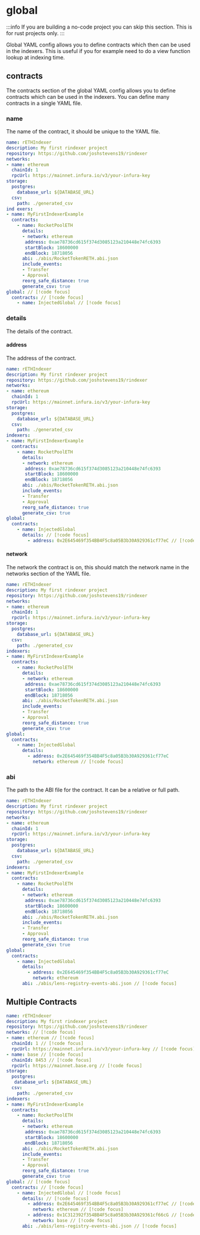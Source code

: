 # global

:::info
If you are building a no-code project you can skip this section. This is for rust projects only.
:::

Global YAML config allows you to define contracts which then can be used in the indexers.
This is useful if you for example need to do a view function lookup at indexing time.

## contracts

The contracts section of the global YAML config allows you to define contracts which can be used in the indexers.
You can define many contracts in a single YAML file.

### name

The name of the contract, it should be unique to the YAML file.

```yaml [rindexer.yaml]
name: rETHIndexer
description: My first rindexer project
repository: https://github.com/joshstevens19/rindexer
networks:
- name: ethereum
  chainId: 1
  rpcUrl: https://mainnet.infura.io/v3/your-infura-key
storage:
  postgres:
    database_url: ${DATABASE_URL}
  csv:
    path: ./generated_csv
ind exers:
- name: MyFirstIndexerExample
  contracts:
    - name: RocketPoolETH
      details:
      - network: ethereum
       address: 0xae78736cd615f374d3085123a210448e74fc6393
       startBlock: 18600000
       endBlock: 18718056
      abi: ./abis/RocketTokenRETH.abi.json
      include_events:
      - Transfer
      - Approval
      reorg_safe_distance: true
      generate_csv: true
global: // [!code focus]
  contracts: // [!code focus]
    - name: InjectedGlobal // [!code focus]
```

### details

The details of the contract.

#### address

The address of the contract.

```yaml [rindexer.yaml]
name: rETHIndexer
description: My first rindexer project
repository: https://github.com/joshstevens19/rindexer
networks:
- name: ethereum
  chainId: 1
  rpcUrl: https://mainnet.infura.io/v3/your-infura-key
storage:
  postgres:
    database_url: ${DATABASE_URL}
  csv:
    path: ./generated_csv
indexers:
- name: MyFirstIndexerExample
  contracts:
    - name: RocketPoolETH
      details:
      - network: ethereum
       address: 0xae78736cd615f374d3085123a210448e74fc6393
       startBlock: 18600000
       endBlock: 18718056
      abi: ./abis/RocketTokenRETH.abi.json
      include_events:
      - Transfer
      - Approval
      reorg_safe_distance: true
      generate_csv: true
global:
  contracts:
    - name: InjectedGlobal
      details: // [!code focus]
        - address: 0x2E645469f354BB4F5c8a05B3b30A929361cf77eC // [!code focus]
```

#### network

The network the contract is on, this should match the network name in the networks section of the YAML file.

```yaml [rindexer.yaml]
name: rETHIndexer
description: My first rindexer project
repository: https://github.com/joshstevens19/rindexer
networks:
- name: ethereum
  chainId: 1
  rpcUrl: https://mainnet.infura.io/v3/your-infura-key
storage:
  postgres:
    database_url: ${DATABASE_URL}
  csv:
    path: ./generated_csv
indexers:
- name: MyFirstIndexerExample
  contracts:
    - name: RocketPoolETH
      details:
      - network: ethereum
       address: 0xae78736cd615f374d3085123a210448e74fc6393
       startBlock: 18600000
       endBlock: 18718056
      abi: ./abis/RocketTokenRETH.abi.json
      include_events:
      - Transfer
      - Approval
      reorg_safe_distance: true
      generate_csv: true
global:
  contracts:
    - name: InjectedGlobal
      details:
        - address: 0x2E645469f354BB4F5c8a05B3b30A929361cf77eC
          network: ethereum // [!code focus]
```

### abi

The path to the ABI file for the contract. It can be a relative or full path.

```yaml [rindexer.yaml]
name: rETHIndexer
description: My first rindexer project
repository: https://github.com/joshstevens19/rindexer
networks:
- name: ethereum
  chainId: 1
  rpcUrl: https://mainnet.infura.io/v3/your-infura-key
storage:
  postgres:
    database_url: ${DATABASE_URL}
  csv:
    path: ./generated_csv
indexers:
- name: MyFirstIndexerExample
  contracts:
    - name: RocketPoolETH
      details:
      - network: ethereum
       address: 0xae78736cd615f374d3085123a210448e74fc6393
       startBlock: 18600000
       endBlock: 18718056
      abi: ./abis/RocketTokenRETH.abi.json
      include_events:
      - Transfer
      - Approval
      reorg_safe_distance: true
      generate_csv: true
global:
  contracts:
    - name: InjectedGlobal
      details:
        - address: 0x2E645469f354BB4F5c8a05B3b30A929361cf77eC
          network: ethereum
      abi: ./abis/lens-registry-events-abi.json // [!code focus]
```

## Multiple Contracts

```yaml [rindexer.yaml]
name: rETHIndexer
description: My first rindexer project
repository: https://github.com/joshstevens19/rindexer
networks: // [!code focus]
- name: ethereum // [!code focus]
  chainId: 1 // [!code focus]
  rpcUrl: https://mainnet.infura.io/v3/your-infura-key // [!code focus]
- name: base // [!code focus]
  chainId: 8453 // [!code focus]
  rpcUrl: https://mainnet.base.org // [!code focus]
storage:
  postgres:
   database_url: ${DATABASE_URL}
  csv:
    path: ./generated_csv
indexers:
- name: MyFirstIndexerExample
  contracts:
    - name: RocketPoolETH
      details:
      - network: ethereum
       address: 0xae78736cd615f374d3085123a210448e74fc6393
       startBlock: 18600000
       endBlock: 18718056
      abi: ./abis/RocketTokenRETH.abi.json
      include_events:
      - Transfer
      - Approval
      reorg_safe_distance: true
      generate_csv: true
global: // [!code focus]
  contracts: // [!code focus]
    - name: InjectedGlobal // [!code focus]
      details: // [!code focus]
        - address: 0x2E645469f354BB4F5c8a05B3b30A929361cf77eC // [!code focus]
          network: ethereum // [!code focus]
        - address: 0x1C312392f354BB4F5c8a05B3b30A929361cf66cG // [!code focus]
          network: base // [!code focus]
      abi: ./abis/lens-registry-events-abi.json // [!code focus]
```
